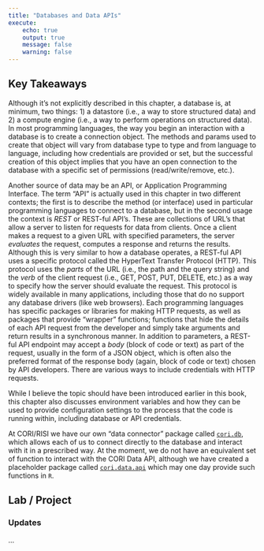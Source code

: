 ```yaml
---
title: "Databases and Data APIs"
execute:
    echo: true
    output: true
    message: false
    warning: false
---
```


## Key Takeaways

Although it's not explicitly described in this chapter, a database is, at minimum, two things: 
  1) a datastore (i.e., a way to store structured data) and
  2) a compute engine (i.e., a way to perform operations on structured data).
In most programming languages, the way you begin an interaction with a database is to create a connection object. The methods and params used to create that object will vary from database type to type and from language to language, including how credentials are provided or set, but the successful creation of this object implies that you have an open connection to the database with a specific set of permissions (read/write/remove, etc.).

Another source of data may be an API, or Application Programming Interface. The term "API" is actually used in this chapter in two different contexts; the first is to describe the method (or interface) used in particular programming languages to connect to a database, but in the second usage the context is _REST_ or REST-ful API's. These are collections of URL's that allow a server to listen for requests for data from clients. Once a client makes a request to a given URL with specified parameters, the server _evaluates_ the request, computes a response and returns the results. Although this is very similar to how a database operates, a REST-ful API uses a specific protocol called the HyperText Transfer Protocol (HTTP). This protocol uses the _parts_ of the URL (i.e., the path and the query string) and the _verb_ of the client request (i.e., GET, POST, PUT, DELETE, etc.) as a way to specify how the server should evaluate the request. This protocol is widely available in many applications, including those that do no support any database drivers (like web browsers). Each programming languages has specific packages or libraries for making HTTP requests, as well as packages that provide "wrapper" functions; functions that hide the details of each API request from the developer and simply take arguments and return results in a synchronous manner. In addition to parameters, a REST-ful API endpoint may accept a _body_ (block of code or text) as part of the request, usually in the form of a JSON object, which is often also the preferred format of the response body (again, block of code or text) chosen by API developers. There are various ways to include credentials with HTTP requests.

While I believe the topic should have been introduced earlier in this book, this chapter also discusses environment variables and how they can be used to provide configuration settings to the process that the code is running within, including database or API credentials.

At CORI/RISI we have our own "data connector" package called [`cori.db`](https://github.com/ruralinnovation/cori.db), which allows each of us to connect directly to the database and interact with it in a prescribed way. At the moment, we do not have an equivalent set of function to interact with the CORI Data API, although we have created a placeholder package called [`cori.data.api`](https://github.com/ruralinnovation/cori.data.api) which may one day provide such functions in `R`.

## Lab / Project

### Updates

...



